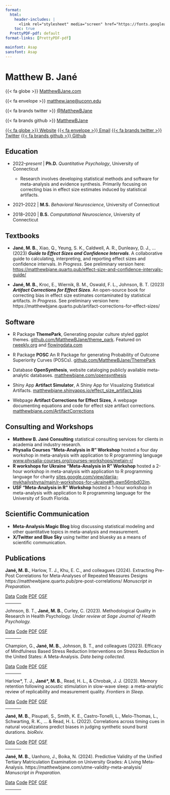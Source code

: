 ```yaml
---
format:
  html:
    header-includes: |
      <link rel="stylesheet" media="screen" href="https://fonts.googleapis.com/css?family=Asap" type="text/css"/>
    toc: true
  PrettyPDF-pdf: default
format-links: [PrettyPDF-pdf]

mainfont: Asap
sansfont: Asap
---
```


# Matthew B. Jané

::: {.content-visible when-format="pdf"}
{{< fa globe >}} [MatthewBJane.com](https://www.matthewbjane.github.io)

{{< fa envelope >}} [matthew.jane\@uconn.edu](mailto:matthew.jane@uconn.edu)

{{< fa brands twitter >}} [\@MatthewBJane](https://www.x.com/MatthewBJane)

{{< fa brands github >}} [MatthewBJane](https://www.github.io/MatthewBJane)
:::

::: {.content-visible when-format="html"}
[{{< fa globe >}} Website](https://www.matthewbjane.github.io){.btn .btn-primary .btn-sm role="button" data-toggle="data" title="Data File"} [{{< fa envelope >}} Email](mailto:matthew.jane@uconn.edu){.btn .btn-primary .btn-sm role="button" data-toggle="data" title="Data File"} [{{< fa brands twitter >}} Twitter](https://www.x.com/MatthewBJane){.btn .btn-primary .btn-sm role="button" data-toggle="data" title="Data File"} [{{< fa brands github >}} Github](https://www.github.io/MatthewBJane){.btn .btn-primary .btn-sm role="button" data-toggle="data" title="Data File"}
:::

## <i class="fa-solid fa-graduation-cap"></i> Education

-   2022--*present* \| **Ph.D.** *Quantitative Psychology*, University of Connecticut

    -   Research involves developing statistical methods and software for meta-analysis and evidence synthesis. Primarily focusing on correcting bias in effect size estimates induced by statistical artifacts.

-   2021--2022 \| **M.S.** *Behavioral Neuroscience*, University of Connecticut

-   2018--2020 \| **B.S.** *Computational Neuroscience*, University of Connecticut

## <i class="fa-solid fa-book"></i> Textbooks

-   **Jané, M. B.**, Xiao, Q., Yeung, S. K., Caldwell, A. R., Dunleavy, D. J., ... (2023) ***Guide to Effect Sizes and Confidence Intervals***. A collaborative guide to calculating, interpreting, and reporting effect sizes and confidence intervals. *In Progress*. See preliminary version here: <https://matthewbjane.quarto.pub/effect-size-and-confidence-intervals-guide/>

-   **Jané, M. B.**, Kroc, E., Wiernik, B. M., Oswald, F. L., Johnson, B. T. (2023) ***Artifact Corrections for Effect Sizes***. An open-source book for correcting bias in effect size estimates contaminated by statistical artifacts. *In Progress*. See preliminary version here: https://matthewbjane.quarto.pub/artifact-corrections-for-effect-sizes/

## <i class="fa-solid fa-code"></i> Software

-   [<i class="fa-solid fa-cube"></i> R Package]{.badge .rounded-pill .bg-primary} **ThemePark**, Generating popular culture styled ggplot themes. [github.com/MatthewBJane/theme_park](https://github.com/MatthewBJane/theme_park). Featured on [rweekly.org](https://rweekly.org/2023-W32.html) and [flowingdata.com](https://flowingdata.com/2023/07/28/barbie-and-oppenheimer-themes-for-charts-in-r/)

-   [<i class="fa-solid fa-cube"></i> R Package]{.badge .rounded-pill .bg-primary} **POSC** An R Package for generating Probability of Outcome Superiority Curves (POSCs). [github.com/MatthewBJane/ThemePark](https://github.com/MatthewBJane/ThemePark)

-   [<i class="fa-solid fa-database"></i> Database]{.badge .rounded-pill .bg-primary} **OpenSynthesis**, website cataloging publicly available meta-analytic databases. [matthewbjane.com/opensynthesis](https://matthewbjane.com/opensynthesis)

-   [<i class="fa-solid fa-diagram-project"></i> Shiny App]{.badge .rounded-pill .bg-primary} **Artifact Simulator**, A Shiny App for Visualizing Statistical Artifacts. [matthewbjane.shinyapps.io/effect_size_artifact_bias](matthewbjane.shinyapps.io/effect_size_artifact_bias)

-   [<i class="fa-solid fa-globe"></i> Webpage]{.badge .rounded-pill .bg-primary} **Artifact Corrections for Effect Sizes**, A webpage documenting equations and code for effect size artifact corrections. [matthewbjane.com/ArtifactCorrections](matthewbjane.com/ArtifactCorrections)


## <i class="fa-solid fa-chalkboard-user"></i> Consulting and Workshops

- **Matthew B. Jané Consulting** statistical consulting services for clients in academia and industry research.
- **Physalia Courses "Meta-Analysis in R" Workshop** hosted a four day workshop in meta-analysis with application to R programming language [www.physalia-courses.org/courses-workshops/metain-r/](https://www.physalia-courses.org/courses-workshops/metain-r/)
- **R workshops for Ukraine "Meta-Analysis in R" Workshop** hosted a 2-hour workshop in meta-analysis with application to R programming language for charity [sites.google.com/view/dariia-mykhailyshyna/main/r-workshops-for-ukraine#h.qwn56mbd02im](https://sites.google.com/view/dariia-mykhailyshyna/main/r-workshops-for-ukraine#h.qwn56mbd02im).
- **USF "Meta-Analysis in R" Workshop** hosted a 1-hour workshop in meta-analysis with application to R programming language for the University of South Florida.


## <i class="fa-solid fa-chalkboard-user"></i> Scientific Communication

- **Meta-Analysis Magic Blog** blog discussing statistical modeling and other quantitative topics in meta-analysis and measurement.
- **X/Twitter and Blue Sky** using twitter and bluesky as a means of scientific communication.


## <i class="fa-solid fa-file-lines"></i> Publications


**Jané, M. B.**, Harlow, T. J., Khu, E. C., and colleagues (2024). Extracting Pre-Post Correlations for Meta-Analyses of Repeated Measures Designs https://matthewbjane.quarto.pub/pre-post-correlations/ *Manuscript in Preparation.*

::: {.content-visible when-format="html"}
::: {.btn-group role="group" aria-label="Open Science Links"}
[Data](){.btn-sm .btn .disabled .btn-primary role="button" data-toggle="data" title="data"} [Code](https://matthewbjane.quarto.pub/pre-post-correlations/){.btn-sm .btn .btn-primary role="button" data-toggle="code" title="Data File"} [PDF](https://osf.io/nx96q){.btn-sm .btn .btn-primary role="button" data-toggle="pdf" title="Data File"} [OSF](https://osf.io/hzj4d/){.btn-sm .btn .btn-primary role="button" data-toggle="osf" title="Data File"}
:::
:::

<hr width="10%">


Johnson, B. T., **Jané, M. B.**, Curley, C. (2023). Methodological Quality in Research in Health Psychology. *Under review at Sage Journal of Health Psychology.*

::: {.content-visible when-format="html"}
::: {.btn-group role="group" aria-label="Open Science Links"}
[Data](){.btn-sm .btn .btn-primary .disabled role="button" data-toggle="data" title="data"} [Code](){.btn-sm .btn .btn-primary .disabled role="button" data-toggle="code" title="Data File"} [PDF](){.btn-sm .btn .btn-primary .disabled role="button" data-toggle="pdf" title="Data File"} [OSF](){.btn-sm .btn .btn-primary .disabled role="button" data-toggle="osf" title="Data File"}
:::
:::

<hr width="10%">

Champion, G., **Jané, M. B.**, Johnson, B. T., and colleagues (2023). Efficacy of Mindfulness Based Stress Reduction Interventions on Stress Reduction in the United States: A Meta-Analysis. *Data being collected.*

::: {.content-visible when-format="html"}
::: {.btn-group role="group" aria-label="Open Science Links"}
[Data](){.btn-sm .btn .btn-primary .disabled role="button" data-toggle="data" title="data"} [Code](){.btn-sm .btn .btn-primary .disabled role="button" data-toggle="code" title="Data File"} [PDF](){.btn-sm .btn .btn-primary .disabled role="button" data-toggle="pdf" title="Data File"} [OSF](){.btn-sm .btn .btn-primary .disabled role="button" data-toggle="osf" title="Data File"}
:::
:::

<hr width="10%">

Harlow\*, T. J., **Jané\*, M. B.**, Read, H. L., & Chrobak, J. J. (2023). Memory retention following acoustic stimulation in slow-wave sleep: a meta-analytic review of replicability and measurement quality. *Frontiers in Sleep.*

::: {.content-visible when-format="html"}
::: {.btn-group role="group" aria-label="Open Science Links"}
[Data](https://github.com/MatthewBJane/meta-analysis-data-code/tree/main/acoustic_stimulation_and_memory/data){.btn-sm .btn .btn-primary role="button" data-toggle="data" title="data"} [Code](https://github.com/MatthewBJane/meta-analysis-data-code/tree/main/acoustic_stimulation_and_memory/analysis){.btn-sm .btn .btn-primary role="button" data-toggle="code" title="Data File"} [PDF](manuscripts/Harlow2023_Frontiers.pdf){.btn-sm .btn .btn-primary role="button" data-toggle="pdf" title="Data File"} [OSF](https://osf.io/8b49k/){.btn-sm .btn .btn-primary role="button" data-toggle="osf" title="Data File"}
:::
:::

<hr width="10%">

**Jané, M. B.**, Pisupati, S., Smith, K. E., Castro-Tonelli, L., Melo-Thomas, L., Schwarting, R. K., ... & Read, H. L. (2022). Correlations across timing cues in natural vocalizations predict biases in judging synthetic sound burst durations. *bioRxiv.*

::: {.content-visible when-format="html"}
::: {.btn-group role="group" aria-label="Open Science Links"}
[Data](https://doi.org/10.24433/CO.8495056.v1){.btn-sm .btn .btn-primary role="button" data-toggle="data" title="data"} [Code](https://doi.org/10.24433/CO.8495056.v1){.btn-sm .btn .btn-primary role="button" data-toggle="code" title="Data File"} [PDF](manuscripts/Jane2022_BioArxiv.pdf){.btn-sm .btn .btn-primary role="button" data-toggle="pdf" title="Data File"} [OSF](){.btn-sm .btn .btn-primary .disabled role="button" data-toggle="osf" title="Data File"}
:::
:::

<hr width="10%">

**Jané, M. B.**, Uanhoro, J., Boika, N. (2024). Predictive Validity of the Unified Tertiary Matriculation Examination on University Grades: A Living Meta-Analysis. https://matthewbjane.com/utme-validity-meta-analysis/ *Manuscript in Preparation.*

::: {.content-visible when-format="html"}
::: {.btn-group role="group" aria-label="Open Science Links"}
[Data](https://matthewbjane.com/utme-validity-meta-analysis/){.btn-sm .btn .btn-primary role="button" data-toggle="data" title="data"} [Code](https://github.com/MatthewBJane/utme-validity-meta-analysis){.btn-sm .btn .btn-primary role="button" data-toggle="code" title="Data File"} [PDF](){.btn-sm .btn .btn-primary .disabled role="button" data-toggle="pdf" title="Data File"} [OSF](){.btn-sm .btn .btn-primary .disabled role="button" data-toggle="osf" title="Data File"}
:::
:::

<hr width="10%">


```{=html}
<script data-name="BMC-Widget" data-cfasync="false" src="https://cdnjs.buymeacoffee.com/1.0.0/widget.prod.min.js" data-id="matthewbjane" data-description="Support me on Buy me a coffee!" data-message="" data-color="#f1f9fa" data-position="Right" data-x_margin="18" data-y_margin="18"></script>
```
